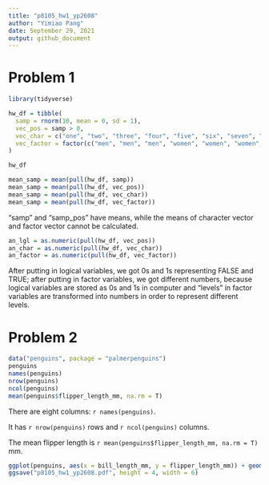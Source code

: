 ```yaml
---
title: "p8105_hw1_yp2608"
author: "Yimiao Pang"
date: September 29, 2021
output: github_document
---
```


# Problem 1

```r
library(tidyverse)

hw_df = tibble(
  samp = rnorm(10, mean = 0, sd = 1), 
  vec_pos = samp > 0, 
  vec_char = c("one", "two", "three", "four", "five", "six", "seven", "eight", "nine", "ten"), 
  vec_factor = factor(c("men", "men", "men", "women", "women", "women", "alien", "alien", "alien", "alien"))
)

hw_df

mean_samp = mean(pull(hw_df, samp))
mean_samp = mean(pull(hw_df, vec_pos))
mean_samp = mean(pull(hw_df, vec_char))
mean_samp = mean(pull(hw_df, vec_factor))
```

"samp" and "samp_pos" have means, while the means of character vector and factor vector cannot be calculated.

```r
an_lgl = as.numeric(pull(hw_df, vec_pos))
an_char = as.numeric(pull(hw_df, vec_char))
an_factor = as.numeric(pull(hw_df, vec_factor))
```

After putting in logical variables, we got 0s and 1s representing FALSE and TRUE; after putting in factor variables, we got different numbers, because logical variables are stored as 0s and 1s in computer and "levels" in factor variables are transformed into numbers in order to represent different levels.


# Problem 2

```r
data("penguins", package = "palmerpenguins")
penguins
names(penguins)
nrow(penguins)
ncol(penguins)
mean(penguins$flipper_length_mm, na.rm = T)
```

There are eight columns: `r names(penguins)`.

It has `r nrow(penguins)` rows and `r ncol(penguins)` columns.

The mean flipper length is `r mean(penguins$flipper_length_mm, na.rm = T)` mm.

```r
ggplot(penguins, aes(x = bill_length_mm, y = flipper_length_mm)) + geom_point(aes(color = species))
ggsave("p8105_hw1_yp2608.pdf", height = 4, width = 6)
```



